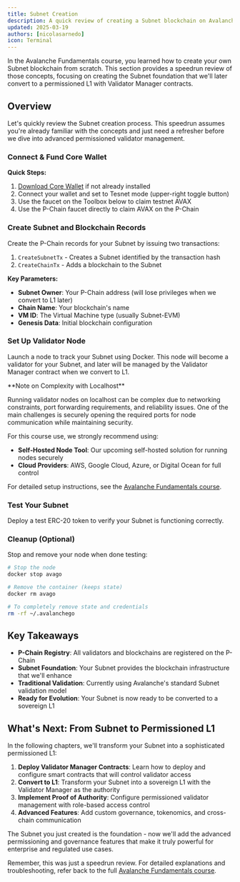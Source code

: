 ```yaml
---
title: Subnet Creation
description: A quick review of creating a Subnet blockchain on Avalanche - the foundation for our permissioned L1.
updated: 2025-03-19
authors: [nicolasarnedo]
icon: Terminal
---
```



In the Avalanche Fundamentals course, you learned how to create your own Subnet blockchain from scratch. This section provides a speedrun review of those concepts, focusing on creating the Subnet foundation that we'll later convert to a permissioned L1 with Validator Manager contracts.

## Overview

Let's quickly review the Subnet creation process. This speedrun assumes you're already familiar with the concepts and just need a refresher before we dive into advanced permissioned validator management.

<Steps>
<Step>

### Connect & Fund Core Wallet

**Quick Steps:**
1. [Download Core Wallet](https://core.app/) if not already installed
2. Connect your wallet and set to Tesnet mode (upper-right toggle button)
3. Use the faucet on the Toolbox below to claim testnet AVAX
4. Use the P-Chain faucet directly to claim AVAX on the P-Chain

<ToolboxMdxWrapper walletMode="c-chain"/>

</Step>
<Step>

### Create Subnet and Blockchain Records

Create the P-Chain records for your Subnet by issuing two transactions:
1. `CreateSubnetTx` - Creates a Subnet identified by the transaction hash
2. `CreateChainTx` - Adds a blockchain to the Subnet

<ToolboxMdxWrapper walletMode="c-chain">
    <CreateChain />
</ToolboxMdxWrapper>

**Key Parameters:**
- **Subnet Owner**: Your P-Chain address (will lose privileges when we convert to L1 later)
- **Chain Name**: Your blockchain's name
- **VM ID**: The Virtual Machine type (usually Subnet-EVM)
- **Genesis Data**: Initial blockchain configuration

</Step>
<Step>

### Set Up Validator Node

Launch a node to track your Subnet using Docker. This node will become a validator for your Subnet, and later will be managed by the Validator Manager contract when we convert to L1.

<ToolboxMdxWrapper walletMode="testnet-mainnet">
    <AvalancheGoDocker />
</ToolboxMdxWrapper>

<Callout type="info">
**Note on Complexity with Localhost**

Running validator nodes on localhost can be complex due to networking constraints, port forwarding requirements, and reliability issues. One of the main challenges is securely opening the required ports for node communication while maintaining security.

For this course use, we strongly recommend using:

- **Self-Hosted Node Tool**: Our upcoming self-hosted solution for running nodes securely
- **Cloud Providers**: AWS, Google Cloud, Azure, or Digital Ocean for full control

For detailed setup instructions, see the [Avalanche Fundamentals course](/academy/avalanche-fundamentals).
</Callout>

</Step>

<Step>

### Test Your Subnet

Deploy a test ERC-20 token to verify your Subnet is functioning correctly.

<ToolboxMdxWrapper walletMode="l1">
    <DeployExampleERC20 />
</ToolboxMdxWrapper>

</Step>
<Step>

### Cleanup (Optional)

Stop and remove your node when done testing:

```bash
# Stop the node
docker stop avago

# Remove the container (keeps state)
docker rm avago

# To completely remove state and credentials
rm -rf ~/.avalanchego
```

</Step>
</Steps>

## Key Takeaways

- **P-Chain Registry**: All validators and blockchains are registered on the P-Chain
- **Subnet Foundation**: Your Subnet provides the blockchain infrastructure that we'll enhance
- **Traditional Validation**: Currently using Avalanche's standard Subnet validation model
- **Ready for Evolution**: Your Subnet is now ready to be converted to a sovereign L1

## What's Next: From Subnet to Permissioned L1

In the following chapters, we'll transform your Subnet into a sophisticated permissioned L1:

1. **Deploy Validator Manager Contracts**: Learn how to deploy and configure smart contracts that will control validator access
2. **Convert to L1**: Transform your Subnet into a sovereign L1 with the Validator Manager as the authority
3. **Implement Proof of Authority**: Configure permissioned validator management with role-based access control
4. **Advanced Features**: Add custom governance, tokenomics, and cross-chain communication

The Subnet you just created is the foundation - now we'll add the advanced permissioning and governance features that make it truly powerful for enterprise and regulated use cases.

Remember, this was just a speedrun review. For detailed explanations and troubleshooting, refer back to the full [Avalanche Fundamentals course](/academy/avalanche-fundamentals).
